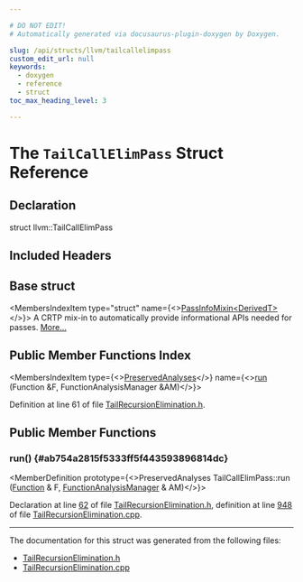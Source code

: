 ```yaml
---

# DO NOT EDIT!
# Automatically generated via docusaurus-plugin-doxygen by Doxygen.

slug: /api/structs/llvm/tailcallelimpass
custom_edit_url: null
keywords:
  - doxygen
  - reference
  - struct
toc_max_heading_level: 3

---
```





# The `TailCallElimPass` Struct Reference

<DoxygenPage pluginConfig={pluginConfig}>



## Declaration

<CodeBlock>struct llvm::TailCallElimPass</CodeBlock>

## Included Headers

<IncludesList>
<IncludesListItem
  filePath="llvm/Transforms/Scalar/TailRecursionElimination.h"
  permalink="/docs/api/files/include/include/llvm/include/llvm/transforms/include/llvm/transforms/scalar/tailrecursionelimination-h"
  isLocal="true" />
</IncludesList>

## Base struct

<MembersIndex>

<MembersIndexItem
  type="struct"
  name={<><a href="/docs/api/structs/llvm/passinfomixin">PassInfoMixin&lt;DerivedT&gt;</a></>}>
A CRTP mix-in to automatically provide informational APIs needed for passes. <a href="/docs/api/structs/llvm/passinfomixin/#details">More...</a>
</MembersIndexItem>

</MembersIndex>

## Public Member Functions Index

<MembersIndex>

<MembersIndexItem
  type={<><a href="/docs/api/classes/llvm/preservedanalyses">PreservedAnalyses</a></>}
  name={<><a href="#ab754a2815f5333ff5f443593896814dc">run</a> (Function &amp;F, FunctionAnalysisManager &amp;AM)</>}>
</MembersIndexItem>

</MembersIndex>


Definition at line 61 of file <a href="/docs/api/files/include/include/llvm/include/llvm/transforms/include/llvm/transforms/scalar/tailrecursionelimination-h">TailRecursionElimination.h</a>.

<SectionDefinition>

## Public Member Functions

### run() {#ab754a2815f5333ff5f443593896814dc}

<MemberDefinition
  prototype={<>PreservedAnalyses TailCallElimPass::run (<a href="/docs/api/classes/llvm/function">Function</a> &amp; F, <a href="/docs/api/namespaces/llvm/#adce09a5a0de0e3177eb00e932734af2f">FunctionAnalysisManager</a> &amp; AM)</>}>

Declaration at line <a href="/docs/api/files/include/include/llvm/include/llvm/transforms/include/llvm/transforms/scalar/tailrecursionelimination-h/#l00062">62</a> of file <a href="/docs/api/files/include/include/llvm/include/llvm/transforms/include/llvm/transforms/scalar/tailrecursionelimination-h">TailRecursionElimination.h</a>, definition at line <a href="/docs/api/files/lib/lib/transforms/lib/transforms/scalar/tailrecursionelimination-cpp/#l00948">948</a> of file <a href="/docs/api/files/lib/lib/transforms/lib/transforms/scalar/tailrecursionelimination-cpp">TailRecursionElimination.cpp</a>.
</MemberDefinition>

</SectionDefinition>

<hr/>

The documentation for this struct was generated from the following files:

<ul>
<li><a href="/docs/api/files/include/include/llvm/include/llvm/transforms/include/llvm/transforms/scalar/tailrecursionelimination-h">TailRecursionElimination.h</a></li>
<li><a href="/docs/api/files/lib/lib/transforms/lib/transforms/scalar/tailrecursionelimination-cpp">TailRecursionElimination.cpp</a></li>
</ul>

</DoxygenPage>

